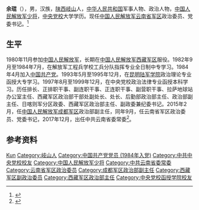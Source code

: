 '''余琨'''（{{bd|1963年|12月||catIdx=Yu余|}}），男，汉族，[[陕西省|陕西]][[岐山县|岐山]]人，[[中华人民共和国|中华人民共和国]]军事人物、政治人物，[[中国人民解放军少将|中国人民解放军少将]]，[[中共中央党校|中央党校]]大学学历。现任[[中国人民解放军云南省军区|中国人民解放军云南省军区]]政治委员、党委书记。<ref>{{Cite web|title=余琨 简历|url=http://ldzl.people.com.cn/dfzlk/front/personPage18759.htm|accessdate=2020-07-06|work=人民网|archiveurl=https://web.archive.org/web/20200706044311/http://ldzl.people.com.cn/dfzlk/front/personPage18759.htm|archivedate=2020-07-06|dead-url=no}}</ref>

== 生平 ==
1980年11月参加[[中国人民解放军|中国人民解放军]]，长期在[[中国人民解放军西藏军区|中国人民解放军西藏军区]]服役。1982年9月至1984年7月，在解放军工程兵学校工兵分队指挥专业全日制中专学习。1984年4月加入[[中国共产党|中国共产党]]。1993年5月至1995年12月，在[[中国人民解放军陆军边海防学院|昆明陆军学院]]政治理论专业函授大专学习。1997年8月至1999年12月，在中央党校政治法律专业函授本科学习。历任排长、正排职干事、副连职干事、正连职干事、副营职干事、拉萨地球站办公室主任、西藏军区政治部干部处副处长、处长、后勤部政治部主任、政治部副主任、日喀则军分区政委、西藏军区政治部主任、副政委兼纪委书记。2015年2月，任[[中国人民解放军成都军区|中国人民解放军成都军区]]政治部副主任，同年9月，任云南省军区政治委员、党委书记，2017年12月，出任中共云南省委常委<ref>{{Cite web|title=资料：余琨简历|url=http://district.ce.cn/newarea/sddy/201712/13/t20171213_27246369.shtml|accessdate=2021-01-16|date=2017-12-13|publisher=中国经济网|archive-date=2020-02-03|archive-url=https://web.archive.org/web/20200203014437/http://district.ce.cn/newarea/sddy/201712/13/t20171213_27246369.shtml}}</ref>。

== 参考资料 ==
{{reflist}}

{{start box}}
{{s-mil|pla}}
{{s-before|[[余永洪|余永洪]]}}
{{s-title|[[中国人民解放军云南省军区|中国人民解放军云南省军区]]政治委员|2015年9月－}}
{{s-inc}}
{{end box}}

{{China-mil-bio-stub}}

{{Authority control}}
{{DEFAULTSORT:Yu余}}
[[Category:余姓|Kun]]
[[Category:岐山人|Category:岐山人]]
[[Category:中国共产党党员_(1984年入党)|Category:中国共产党党员 (1984年入党)]]
[[Category:中共中央党校校友|Category:中共中央党校校友]]
[[Category:中国人民解放军少将|Category:中国人民解放军少将]]
[[Category:中共云南省委常委|Category:中共云南省委常委]]
[[Category:云南省军区政治委员|Category:云南省军区政治委员]]
[[Category:成都军区政治部副主任|Category:成都军区政治部副主任]]
[[Category:西藏军区副政治委员|Category:西藏军区副政治委员]]
[[Category:西藏军区政治部主任|Category:西藏军区政治部主任]]
[[Category:中央党校函授学院校友|Category:中央党校函授学院校友]]